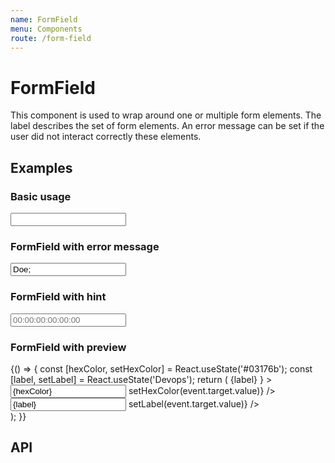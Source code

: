 ```yaml
---
name: FormField
menu: Components
route: /form-field
---
```



# FormField

This component is used to wrap around one or multiple form elements. The label describes the set of form elements. An error message can be set if the user did not interact correctly these elements.

## Examples

### Basic usage

<Playground>
  <FormField label='First name'>
    <Input />
  </FormField>
</Playground>

### FormField with error message

<Playground>
  <FormField label='Last name' errorMessage='This field contains the following illegal characters: ;'>
    <Input value='Doe;' isInvalid />
  </FormField>
</Playground>

### FormField with hint

<Playground>
  <FormField label='MAC address' hint='The mac address is located at the back side of the device'>
    <Input placeholder='00:00:00:00:00:00' />
  </FormField>
</Playground>

### FormField with preview

<Playground>
  {() => {
    const [hexColor, setHexColor] = React.useState('#03176b');
    const [label, setLabel] = React.useState('Devops');
    return (
      <FormField
        label='Custom label'
        hint={
          <span style={{backgroundColor: hexColor}} className={styles.label}>
          {label}
          </span>
        }
      >
      <div className={styles.flexRow}>
        <Input value={hexColor} onChange={event => setHexColor(event.target.value)} />
        <Input value={label} onChange={event => setLabel(event.target.value)} />
      </div>
      </FormField>
    );
  }}
</Playground>

## API

<Props of={FormField} />
